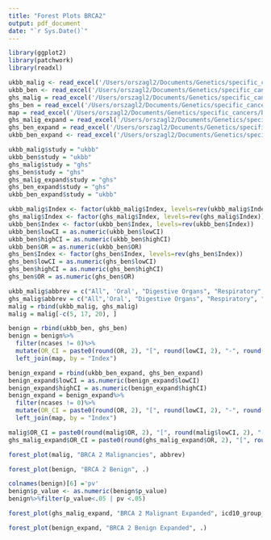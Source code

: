 ```yaml
---
title: "Forest Plots BRCA2"
output: pdf_document
date: "`r Sys.Date()`"
---
```


```r
library(ggplot2)
library(patchwork)
library(readxl)
```

```r
ukbb_malig <- read_excel('/Users/orszagl2/Documents/Genetics/specific_cancers/ukbb_brca2_malignancies.xlsx')
ukbb_ben <- read_excel('/Users/orszagl2/Documents/Genetics/specific_cancers/ukbb_brca2_benign.xlsx')
ghs_malig = read_excel('/Users/orszagl2/Documents/Genetics/specific_cancers/ghs_brca2_malig.xlsx')
ghs_ben = read_excel('/Users/orszagl2/Documents/Genetics/specific_cancers/ghs_brca2_benign.xlsx')
map = read_excel('/Users/orszagl2/Documents/Genetics/specific_cancers/benign_codes.xlsx')
ghs_malig_expand = read_excel('/Users/orszagl2/Documents/Genetics/specific_cancers/ghs_brca2_malig.xlsx', sheet = 2)
ghs_ben_expand = read_excel('/Users/orszagl2/Documents/Genetics/specific_cancers/ghs_brca2_benign.xlsx', sheet = 2)
ukbb_ben_expand <- read_excel('/Users/orszagl2/Documents/Genetics/specific_cancers/ukbb_brca2_benign.xlsx', sheet = 2)
```

```r
ukbb_malig$study = "ukbb"
ukbb_ben$study = "ukbb"
ghs_malig$study = "ghs"
ghs_ben$study = "ghs"
ghs_malig_expand$study = "ghs"
ghs_ben_expand$study = "ghs"
ukbb_ben_expand$study = "ukbb"
```

```r
ukbb_malig$Index <- factor(ukbb_malig$Index, levels=rev(ukbb_malig$Index))
ghs_malig$Index <- factor(ghs_malig$Index, levels=rev(ghs_malig$Index))
ukbb_ben$Index <- factor(ukbb_ben$Index, levels=rev(ukbb_ben$Index))
ukbb_ben$lowCI = as.numeric(ukbb_ben$lowCI)
ukbb_ben$highCI = as.numeric(ukbb_ben$highCI)
ukbb_ben$OR = as.numeric(ukbb_ben$OR)
ghs_ben$Index <- factor(ghs_ben$Index, levels=rev(ghs_ben$Index))
ghs_ben$lowCI = as.numeric(ghs_ben$lowCI)
ghs_ben$highCI = as.numeric(ghs_ben$highCI)
ghs_ben$OR = as.numeric(ghs_ben$OR)
```

```r
ukbb_malig$abbrev = c("All", 'Oral', "Digestive Organs", "Respiratory", "Bone", "Skin", "Soft Tissue", "Breast", "Female Genital", "Male Genital", "Urinary Tract", "CNS", "Endocrine", "Unspecified", "Lymphoid")
ghs_malig$abbrev = c("All",'Oral', "Digestive Organs", "Respiratory", "Bone", "Skin", "Soft Tissue", "Breast", "Female Genital", "Male Genital", "Urinary Tract", "CNS", "Endocrine", "Unspecified", "Lymphoid")
malig = rbind(ukbb_malig, ghs_malig)
malig = malig[-c(5, 17, 20), ]
```

```r
benign = rbind(ukbb_ben, ghs_ben)
benign = benign%>%
  filter(ncases != 0)%>%
  mutate(OR_CI = paste0(round(OR, 2), "[", round(lowCI, 2), "-", round(highCI, 2), "]"))%>%
  left_join(map, by = "Index")
```

```r
benign_expand = rbind(ukbb_ben_expand, ghs_ben_expand)
benign_expand$lowCI = as.numeric(benign_expand$lowCI)
benign_expand$highCI = as.numeric(benign_expand$highCI)
benign_expand = benign_expand%>%
  filter(ncases != 0)%>%
  mutate(OR_CI = paste0(round(OR, 2), "[", round(lowCI, 2), "-", round(highCI, 2), "]"))%>%
  left_join(map, by = "Index")
```

```r
malig$OR_CI = paste0(round(malig$OR, 2), "[", round(malig$lowCI, 2), "-", round(malig$highCI, 2), "]")
ghs_malig_expand$OR_CI = paste0(round(ghs_malig_expand$OR, 2), "[", round(ghs_malig_expand$lowCI, 2), "-", round(ghs_malig_expand$highCI, 2), "]")
```

```r
forest_plot(malig, "BRCA 2 Malignancies", abbrev)
```

```r
forest_plot(benign, "BRCA 2 Benign", .)
```

```r
colnames(benign)[6] ='pv'
benign$p_value <- as.numeric(benign$p_value)
benign%>%filter(p_value<.05 | pv <.05)
```

```r
forest_plot(ghs_malig_expand, "BRCA 2 Malignant Expanded", icd10_group_desc)
```

```r
forest_plot(benign_expand, "BRCA 2 Benign Expanded", .)
```